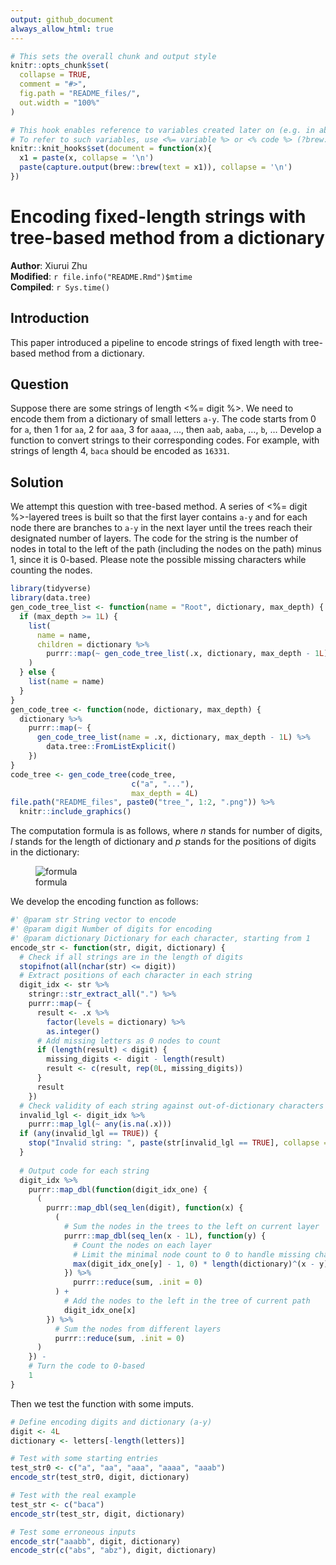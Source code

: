 ```yaml
---
output: github_document
always_allow_html: true
---
```


```r
# This sets the overall chunk and output style
knitr::opts_chunk$set(
  collapse = TRUE,
  comment = "#>",
  fig.path = "README_files/",
  out.width = "100%"
)

# This hook enables reference to variables created later on (e.g. in abstract)
# To refer to such variables, use <%= variable %> or <% code %> (?brew::brew)
knitr::knit_hooks$set(document = function(x){
  x1 = paste(x, collapse = '\n')
  paste(capture.output(brew::brew(text = x1)), collapse = '\n')
})
```

# Encoding fixed-length strings with tree-based method from a dictionary

**Author**: Xiurui Zhu<br />
**Modified**: `r file.info("README.Rmd")$mtime`<br />
**Compiled**: `r Sys.time()`

## Introduction

This paper introduced a pipeline to encode strings of fixed length with tree-based method from a dictionary.

## Question

Suppose there are some strings of length <%= digit %>. We need to encode them from a dictionary of small letters `a-y`. The code starts from 0 for `a`, then 1 for `aa`, 2 for `aaa`, 3 for `aaaa`, ..., then `aab`, `aaba`, ..., `b`, ... Develop a function to convert strings to their corresponding codes. For example, with strings of length 4, `baca` should be encoded as `16331`.

## Solution

We attempt this question with tree-based method. A series of <%= digit %>-layered trees is built so that the first layer contains `a-y` and for each node there are branches to `a-y` in the next layer until the trees reach their designated number of layers. The code for the string is the number of nodes in total to the left of the path (including the nodes on the path) minus 1, since it is 0-based. Please note the possible missing characters while counting the nodes.

```r
library(tidyverse)
library(data.tree)
gen_code_tree_list <- function(name = "Root", dictionary, max_depth) {
  if (max_depth >= 1L) {
    list(
      name = name,
      children = dictionary %>%
        purrr::map(~ gen_code_tree_list(.x, dictionary, max_depth - 1L))
    )
  } else {
    list(name = name)
  }
}
gen_code_tree <- function(node, dictionary, max_depth) {
  dictionary %>%
    purrr::map(~ {
      gen_code_tree_list(name = .x, dictionary, max_depth - 1L) %>%
        data.tree::FromListExplicit()
    })
}
code_tree <- gen_code_tree(code_tree,
                           c("a", "..."),
                           max_depth = 4L)
file.path("README_files", paste0("tree_", 1:2, ".png")) %>%
  knitr::include_graphics()
```


The computation formula is as follows, where *n* stands for number of digits, *l* stands for the length of dictionary and *p* stands for the positions of digits in the dictionary:

![formula](README_files/code_formula.png)

We develop the encoding function as follows:

```r
#' @param str String vector to encode
#' @param digit Number of digits for encoding
#' @param dictionary Dictionary for each character, starting from 1
encode_str <- function(str, digit, dictionary) {
  # Check if all strings are in the length of digits
  stopifnot(all(nchar(str) <= digit))
  # Extract positions of each character in each string
  digit_idx <- str %>%
    stringr::str_extract_all(".") %>%
    purrr::map(~ {
      result <- .x %>%
        factor(levels = dictionary) %>%
        as.integer()
      # Add missing letters as 0 nodes to count
      if (length(result) < digit) {
        missing_digits <- digit - length(result)
        result <- c(result, rep(0L, missing_digits))
      }
      result
    })
  # Check validity of each string against out-of-dictionary characters
  invalid_lgl <- digit_idx %>%
    purrr::map_lgl(~ any(is.na(.x)))
  if (any(invalid_lgl == TRUE)) {
    stop("Invalid string: ", paste(str[invalid_lgl == TRUE], collapse = ", "))
  }
  
  # Output code for each string
  digit_idx %>%
    purrr::map_dbl(function(digit_idx_one) {
      (
        purrr::map_dbl(seq_len(digit), function(x) {
          (
            # Sum the nodes in the trees to the left on current layer
            purrr::map_dbl(seq_len(x - 1L), function(y) {
              # Count the nodes on each layer
              # Limit the minimal node count to 0 to handle missing characters
              max(digit_idx_one[y] - 1, 0) * length(dictionary)^(x - y)
            }) %>%
              purrr::reduce(sum, .init = 0)
          ) +
            # Add the nodes to the left in the tree of current path 
            digit_idx_one[x]
        }) %>%
          # Sum the nodes from different layers
          purrr::reduce(sum, .init = 0)
      )
    }) -
    # Turn the code to 0-based
    1
}
```

Then we test the function with some imputs.

```r
# Define encoding digits and dictionary (a-y)
digit <- 4L
dictionary <- letters[-length(letters)]

# Test with some starting entries
test_str0 <- c("a", "aa", "aaa", "aaaa", "aaab")
encode_str(test_str0, digit, dictionary)

# Test with the real example
test_str <- c("baca")
encode_str(test_str, digit, dictionary)

# Test some erroneous inputs
encode_str("aaabb", digit, dictionary)
encode_str(c("abs", "abz"), digit, dictionary)
```

